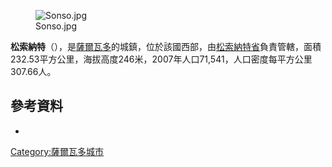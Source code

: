 [[Image:Sonso.jpg|right]]

{{Coord|13|43|N|89|43|W|display=title}}

'''松索納特'''（{{lang-es|Sonsonate}}），是[[薩爾瓦多|薩爾瓦多]]的城鎮，位於該國西部，由[[松索納特省|松索納特省]]負責管轄，面積232.53平方公里，海拔高度246米，2007年人口71,541，人口密度每平方公里307.66人。

==參考資料==
* {{EB1911|title=Sonsonate|url=http://www.1911encyclopedia.org/Sonsonate}}

{{ElSalvador-geo-stub}}
[[Category:薩爾瓦多城市|Category:薩爾瓦多城市]]
